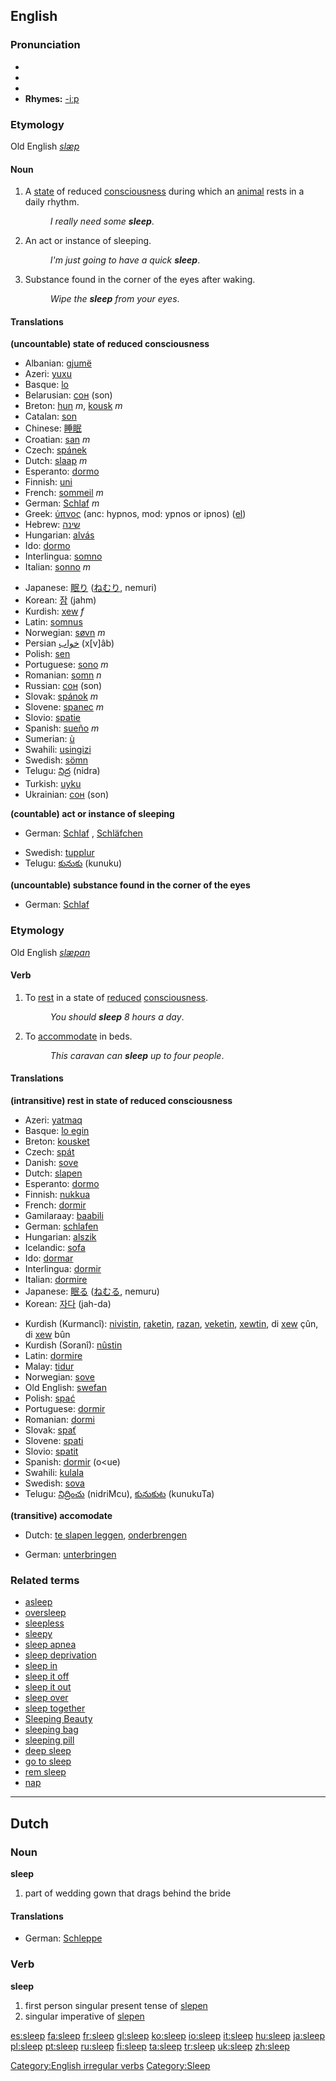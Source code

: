 {{wikipedia}}
==English==

===Pronunciation===
*{{AHD|slēp}}
*{{IPA|/sliːp/}}
*{{SAMPA|/sli:p/}}
*'''Rhymes:''' [[Rhymes:English:-iːp|-iːp]]
===Etymology===
Old English ''[[slæp]]''

====Noun====
{{en-noun|s|-}}

#{{uncountable}} A [[state]] of reduced [[consciousness]] during which an [[animal]] rests in a daily rhythm.
#:''I really need some '''sleep'''''.
#{{countable}} {{informal}} An act or instance of sleeping.
#:''I'm just going to have a quick '''sleep'''''.
#{{uncountable}} Substance found in the corner of the eyes after waking.<!-- slang or colloquial? usage outside Australia? -->
#:''Wipe the '''sleep''' from your eyes''.

====Translations====
'''(uncountable) state of reduced consciousness'''
{{top}}
*Albanian: [[gjumë]]
*Azeri: [[yuxu]]
*Basque: [[lo]]
*Belarusian: [[сон]] (son)
*Breton: [[hun]] ''m'',  [[kousk]] ''m''
*Catalan: [[son]]
*Chinese: [[睡眠]]
*Croatian: [[san]] ''m''
*Czech: [[spánek]]
*Dutch: [[slaap]] ''m''
*Esperanto: [[dormo]]
*Finnish: [[uni]]
*French: [[sommeil]] ''m''
*German: [[Schlaf]] ''m''
*Greek: [[ύπνος]] (anc: hypnos, mod: ypnos or ipnos) ([[:el:Ύπνος|el]])
*Hebrew: [[שינה]]
*Hungarian: [[alvás]]
*Ido: [[dormo]]
*Interlingua: [[somno]]
*Italian: [[sonno]] ''m''
{{mid}}
*Japanese: [[眠り]] ([[ねむり]], nemuri)
*Korean: [[잠]] (jahm)
*Kurdish: [[xew]] ''f''
*Latin: [[somnus]]
*Norwegian: [[søvn]] ''m''
*Persian [[خواب]] (x[v]âb)
*Polish: [[sen]]
*Portuguese: [[sono]] ''m''
*Romanian: [[somn]] ''n''
*Russian: [[сон]] (son)
*Slovak: [[spánok]] ''m''
*Slovene: [[spanec]] ''m''
*Slovio: [[spatie]]
*Spanish: [[sueño]] ''m''
*Sumerian: [[ù#Sumerian|ù]]
*Swahili: [[usingizi]]
*Swedish: [[sömn]]
*Telugu: [[నిద్ర]] (nidra)
*Turkish: [[uyku]]
*Ukrainian: [[сон]] (son)
{{bottom}}

'''(countable) act or instance of sleeping'''
{{top}}
*German: [[Schlaf]] {{m}}, [[Schläfchen]] {{n}}
{{mid}}
*Swedish: [[tupplur]]
*Telugu: [[కునుకు]] (kunuku)
{{bottom}}

'''(uncountable) substance found in the corner of the eyes'''
{{top}}
*German: [[Schlaf]] {{m}}
{{mid}}
{{bottom}}

===Etymology===
Old English ''[[slæpan]]''

====Verb====
[[Category:English irregular verbs]]
{{en-verb|sleeps|sleeping|slept}}

#{{intransitive}} To [[rest]] in a state of [[reduce]]d [[consciousness]].
#:''You should '''sleep''' 8 hours a day''.
#{{transitive}} To [[accommodate]] in beds.
#:''This caravan can '''sleep''' up to four people''.

====Translations====
'''(intransitive) rest in state of reduced consciousness'''
{{top}}
*Azeri: [[yatmaq]]
*Basque: [[lo egin]]
*Breton: [[kousket]]
*Czech: [[spát]]
*Danish: [[sove]]
*Dutch: [[slapen]]
*Esperanto: [[dormo]]
*Finnish: [[nukkua]]
*French: [[dormir]]
*Gamilaraay: [[baabili]]
*German: [[schlafen]]
*Hungarian: [[alszik]]
*Icelandic: [[sofa]]
*Ido: [[dormar]]
*Interlingua: [[dormir]]
*Italian: [[dormire]]
*Japanese: [[眠る]] ([[ねむる]], nemuru)
*Korean: [[자다]] (jah-da)
{{mid}}
*Kurdish (Kurmancî): [[nivistin]], [[raketin]], [[razan]], [[veketin]], [[xewtin]], di [[xew]] çûn, di [[xew]] bûn
*Kurdish (Soranî): [[nûstin]]
*Latin: [[dormire]]
*Malay: [[tidur]]
*Norwegian: [[sove]]
*Old English: [[swefan]]
*Polish: [[spać]]
*Portuguese: [[dormir]]
*Romanian: [[dormi]]
*Slovak: [[spať]]
*Slovene: [[spati]]
*Slovio: [[spatit]]
*Spanish: [[dormir]] (o<ue)
*Swahili: [[kulala]]
*Swedish: [[sova]]
*Telugu: [[నిద్రించు]] (nidriMcu), [[కునుకుట]] (kunukuTa)
{{bottom}}

'''(transitive) accomodate'''
{{top}}
*Dutch: [[te slapen leggen]], [[onderbrengen]]
{{mid}}
*German: [[unterbringen]]
{{bottom}}

===Related terms===
*[[asleep]]
*[[oversleep]]
*[[sleepless]]
*[[sleepy]]
*[[sleep apnea]]
*[[sleep deprivation]]
*[[sleep in]]
*[[sleep it off]]
*[[sleep it out]]
*[[sleep over]]
*[[sleep together]]
*[[Sleeping Beauty]]
*[[sleeping bag]]
*[[sleeping pill]]
*[[deep sleep]]
*[[go to sleep]]
*[[rem sleep]]<!-- or is it REM sleep - or both? -->
*[[nap]]

{{rank|ago|easily|condition|686|sleep|ex|mere|agreement}}

----

==Dutch==

===Noun===
'''sleep'''

# part of wedding gown that drags behind the bride

====Translations====
*German: [[Schleppe]] {{f}}

===Verb===
'''sleep'''

# first person singular present tense of [[slepen]]
# singular imperative of [[slepen]]

[[Category:Sleep]]

[[es:sleep]]
[[fa:sleep]]
[[fr:sleep]]
[[gl:sleep]]
[[ko:sleep]]
[[io:sleep]]
[[it:sleep]]
[[hu:sleep]]
[[ja:sleep]]
[[pl:sleep]]
[[pt:sleep]]
[[ru:sleep]]
[[fi:sleep]]
[[ta:sleep]]
[[tr:sleep]]
[[uk:sleep]]
[[zh:sleep]]